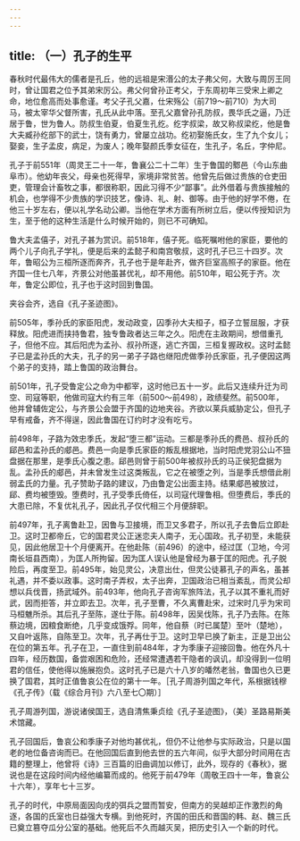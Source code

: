 ```yaml
---
---
---
```

title: （一）孔子的生平
---



春秋时代最伟大的儒者是孔丘，他的远祖是宋湣公的太子弗父何，大致与周厉王同时，曾让国君之位予其弟宋厉公。弗父何曾孙正考父，于东周初年三受宋上卿之命，地位愈高而处事愈谨。考父子孔父嘉，仕宋殇公（前719～前710）为大司马，被太宰华父督所害，孔氏从此中落。至孔父嘉曾孙孔防叔，畏华氏之逼，乃迁居于鲁，世为鲁人。防叔生伯夏，伯夏生孔纥。纥字叔梁，故又称叔梁纥，他是鲁大夫臧孙纥部下的武士，饶有勇力，曾屡立战功。纥初娶施氏女，生了九个女儿；娶妾，生子孟皮，病足，为废人；晚年娶颜氏季女征在，生孔子，名丘，字仲尼。

孔子于前551年（周灵王二十一年，鲁襄公二十二年）生于鲁国的鄹邑（今山东曲阜市）。他幼年丧父，母亲也死得早，家境非常贫苦。他曾先后做过贵族的仓吏田吏，管理会计畜牧之事，都很称职，因此习得不少“鄙事”。此外借着与贵族接触的机会，也学得不少贵族的学识技艺，像诗、礼、射、御等。由于他的好学不倦，在他三十岁左右，便以礼学名动公卿。当他在学术方面有所树立后，便以传授知识为生，至于他的这种生活是什么时候开始的，则已不可确知。

鲁大夫孟僖子，对孔子甚为赏识。前518年，僖子死。临死嘱咐他的家臣，要他的两个儿子向孔子学礼，便是后来的孟懿子和南宫敬叔，这时孔子已三十四岁。次年，鲁昭公为三桓所逐而奔齐，孔子也于是年赴齐，做齐巨室高照子的家臣。他在齐国一住七八年，齐景公对他虽甚优礼，却不用他。前510年，昭公死于齐。次年，鲁定公即位，孔子也于这时回到鲁国。

夹谷会齐，选自《孔子圣迹图》。

前505年，季孙氏的家臣阳虎，发动政变，囚季孙大夫桓子，桓子立誓屈服，才获释放。阳虎进而挟持鲁君，独专鲁政者达三年之久。阳虎在主政期间，想借重孔子，但他不应。其后阳虎为孟孙、叔孙所逐，逃亡齐国，三桓复握政权。这时孟懿子已是孟孙氏的大夫，孔子的另一弟子子路也继阳虎做季孙氏家臣，孔子便因这两个弟子的支持，踏上鲁国的政治舞台。

前501年，孔子受鲁定公之命为中都宰，这时他已五十一岁。此后又连续升迁为司空、司寇等职，他做司寇大约有三年（前500～前498），政绩斐然。前500年，他并曾辅佐定公，与齐景公会盟于齐国的边地夹谷。齐欲以莱兵威胁定公，但孔子早有戒备，齐不得逞，因此鲁国在订约时才没有吃亏。

前498年，子路为效忠季氏，发起“堕三都”运动。三都是季孙氏的费邑、叔孙氏的郈邑和孟孙氏的郕邑。费邑一向是季氏家臣的叛乱根据地，当时阳虎党羽公山不狃盘据在那里，是季氏心腹之患。郈邑则曾于前500年被叔孙氏的马正侯犯盘据为乱。孟孙氏的郕邑，并未曾发生过这类叛乱，它之在被堕之列，当是季氏想借此削弱孟氏的力量。孔子赞助子路的建议，乃由鲁定公出面主持。结果郕邑被放过，郈、费均被堕毁。堕费时，孔子受季氏倚任，以司寇代理鲁相。但堕费后，季氏的大患已除，不复优礼孔子，因此孔子仅代相三个月便辞职。

前497年，孔子离鲁赴卫，因鲁与卫接境，而卫又多君子，所以孔子去鲁后立即赴卫。这时卫都帝丘，它的国君灵公正迷恋夫人南子，无心国政。孔子初至，未能获见，因此他居卫十个月便离开。在他赴陈（前496）的途中，经过匡（卫地，今河南长垣县西南），为匡人所拘留。因为匡人误认他是曾经为暴于匡的阳虎。孔子脱险后，再度至卫。前495年，始见灵公，决意出仕，但灵公徒慕孔子的声名，虽甚礼遇，并不委以政事。这时南子弄权，太子出奔，卫国政治已相当紊乱，而灵公却想以兵伐晋，扬武域外。前493年，他向孔子咨询军旅阵法，孔子以其不重礼而好武，因而拒答，并立即去卫。次年，孔子至曹，不久离曹赴宋，过宋时几乎为宋司马桓魋所杀。其后孔子至陈，遂仕于陈。前498年，因吴伐陈，孔子乃去陈。在陈蔡边境，因粮食断绝，几乎变成饿殍。同年，他自蔡（时已属楚）至叶（楚地），又自叶返陈，自陈至卫。次年，孔子再仕于卫。这时卫早已换了新主，正是卫出公在位的第五年。孔子在卫，一直住到前484年，才为季康子迎接回鲁。他在外凡十四年，经历数国，备尝艰困和危险，还经常遭遇若干隐者的讽讥，却没得到一位明君的信任，使他得以施展抱负。这时孔子已是六十八岁的皤然老翁，鲁国也久已更换了国君，其时正值鲁哀公在位的第十一年。［孔子周游列国之年代，系根据钱穆《孔子传》（载《综合月刊》六八至七〇期）］

孔子周游列国，游说诸侯国王，选自清焦秉贞绘《孔子圣迹图》，（美）圣路易斯美术馆藏。

孔子回国后，鲁哀公和季康子对他均甚优礼，但仍不让他参与实际政治，只是以国老的地位备咨询而已。在他回国后直到他去世的五六年间，似乎大部分时间用在古籍的整理上，他曾将《诗》三百篇的旧曲调加以修订，此外，现存的《春秋》，据说也是在这段时间内经他编纂而成的。他死于前479年（周敬王四十一年，鲁哀公十六年），享年七十三岁。

孔子的时代，中原局面因向戌的弭兵之盟而暂安，但南方的吴越却正作激烈的角逐，各国的氏室也日益强大专横。到他死时，齐国的田氏和晋国的韩、赵、魏三氏已奠立篡夺瓜分公室的基础。他死后不久而越灭吴，把历史引入一个新的时代。